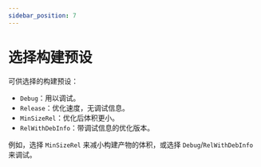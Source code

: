 ---
sidebar_position: 7
---

# 选择构建预设
可供选择的构建预设：

- `Debug`：用以调试。
- `Release`：优化速度，无调试信息。
- `MinSizeRel`：优化后体积更小。
- `RelWithDebInfo`：带调试信息的优化版本。

例如，选择 `MinSizeRel` 来减小构建产物的体积，或选择 `Debug`/`RelWithDebInfo` 来调试。

